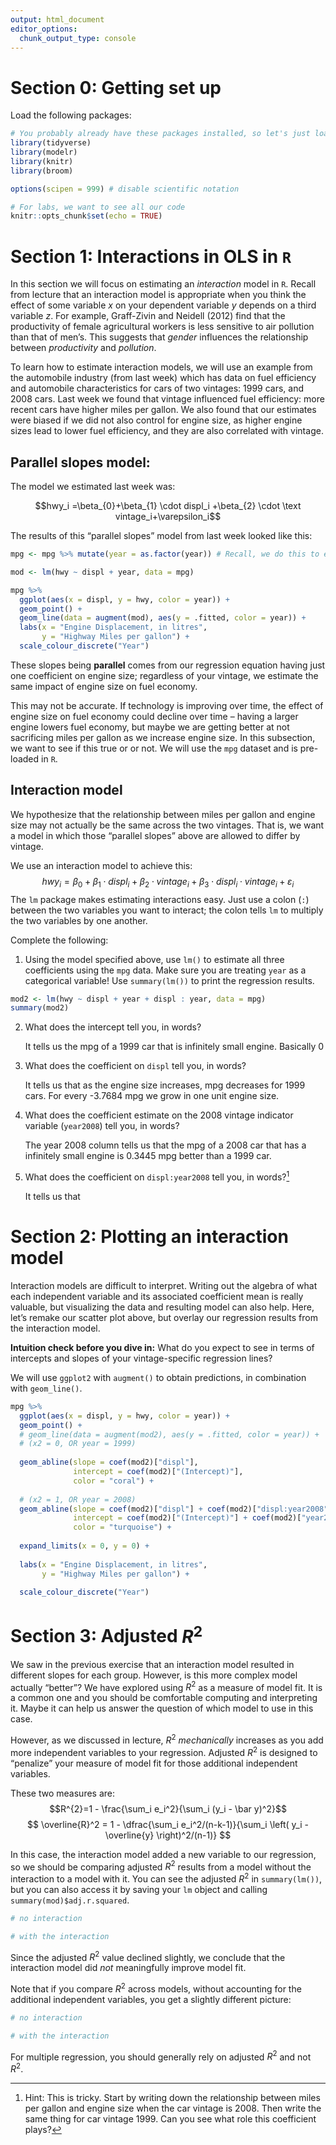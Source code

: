 ```yaml
---
output: html_document
editor_options: 
  chunk_output_type: console
---
```


# Section 0: Getting set up

Load the following packages:

```r
# You probably already have these packages installed, so let's just load them
library(tidyverse)
library(modelr)
library(knitr)
library(broom)

options(scipen = 999) # disable scientific notation

# For labs, we want to see all our code
knitr::opts_chunk$set(echo = TRUE)
```

# Section 1: Interactions in OLS in `R`

In this section we will focus on estimating an *interaction* model in `R`. Recall from lecture that an interaction model is appropriate when you think the effect of some variable $x$ on your dependent variable $y$ depends on a third variable $z$. For example, Graff-Zivin and Neidell (2012) find that the productivity of female agricultural workers is less sensitive to air pollution than that of men's. This suggests that *gender* influences the relationship between *productivity* and *pollution*.

To learn how to estimate interaction models, we will use an example from the automobile industry (from last week) which has data on fuel efficiency and automobile characteristics for cars of two vintages: 1999 cars, and 2008 cars. Last week we found that vintage influenced fuel efficiency: more recent cars have higher miles per gallon. We also found that our estimates were biased if we did not also control for engine size, as higher engine sizes lead to lower fuel efficiency, and they are also correlated with vintage.

## Parallel slopes model:

The model we estimated last week was:

$$hwy_i =\beta_{0}+\beta_{1} \cdot displ_i +\beta_{2} \cdot \text vintage_i+\varepsilon_i$$

The results of this "parallel slopes" model from last week looked like this:

```r
mpg <- mpg %>% mutate(year = as.factor(year)) # Recall, we do this to ensure our year variable is treated as a categorical variable

mod <- lm(hwy ~ displ + year, data = mpg)

mpg %>% 
  ggplot(aes(x = displ, y = hwy, color = year)) +
  geom_point() +
  geom_line(data = augment(mod), aes(y = .fitted, color = year)) + 
  labs(x = "Engine Displacement, in litres",
       y = "Highway Miles per gallon") +
  scale_colour_discrete("Year")
```

These slopes being **parallel** comes from our regression equation having just one coefficient on engine size; regardless of your vintage, we estimate the same impact of engine size on fuel economy.

This may not be accurate. If technology is improving over time, the effect of engine size on fuel economy could decline over time -- having a larger engine lowers fuel economy, but maybe we are getting better at not sacrificing miles per gallon as we increase engine size. In this subsection, we want to see if this true or or not. We will use the `mpg` dataset and is pre-loaded in `R`.

## Interaction model

We hypothesize that the relationship between miles per gallon and engine size may not actually be the same across the two vintages. That is, we want a model in which those "parallel slopes" above are allowed to differ by vintage.

We use an interaction model to achieve this: $$hwy_i=\beta_{0}+\beta_{1} \cdot displ_i + \beta_{2} \cdot vintage_i + \beta_{3} \cdot displ_i \cdot vintage_i + \varepsilon_i$$ The `lm` package makes estimating interactions easy. Just use a colon (`:`) between the two variables you want to interact; the colon tells `lm` to multiply the two variables by one another.

Complete the following:

1.  Using the model specified above, use `lm()` to estimate all three coefficients using the `mpg` data. Make sure you are treating `year` as a categorical variable! Use `summary(lm())` to print the regression results.

```r

mod2 <- lm(hwy ~ displ + year + displ : year, data = mpg)
summary(mod2)
```

2.  What does the intercept tell you, in words?

    It tells us the mpg of a 1999 car that is infinitely small engine. Basically 0

3.  What does the coefficient on `displ` tell you, in words?

    It tells us that as the engine size increases, mpg decreases for 1999 cars. For every -3.7684 mpg we grow in one unit engine size.

4.  What does the coefficient estimate on the 2008 vintage indicator variable (`year2008`) tell you, in words?

    The year 2008 column tells us that the mpg of a 2008 car that has a infinitely small engine is 0.3445 mpg better than a 1999 car.

5.  What does the coefficient on `displ:year2008` tell you, in words?[^1]

    It tells us that

[^1]: Hint: This is tricky. Start by writing down the relationship between miles per gallon and engine size when the car vintage is 2008. Then write the same thing for car vintage 1999. Can you see what role this coefficient plays?

# Section 2: Plotting an interaction model

Interaction models are difficult to interpret. Writing out the algebra of what each independent variable and its associated coefficient mean is really valuable, but visualizing the data and resulting model can also help. Here, let's remake our scatter plot above, but overlay our regression results from the interaction model.

**Intuition check before you dive in:** What do you expect to see in terms of intercepts and slopes of your vintage-specific regression lines?

We will use `ggplot2` with `augment()` to obtain predictions, in combination with `geom_line()`.

```r
mpg %>% 
  ggplot(aes(x = displ, y = hwy, color = year)) +
  geom_point() +
  # geom_line(data = augment(mod2), aes(y = .fitted, color = year)) + 
  # (x2 = 0, OR year = 1999)
  
  geom_abline(slope = coef(mod2)["displ"],
              intercept = coef(mod2)["(Intercept)"],
              color = "coral") +
  
  # (x2 = 1, OR year = 2008)
  geom_abline(slope = coef(mod2)["displ"] + coef(mod2)["displ:year2008"],
              intercept = coef(mod2)["(Intercept)"] + coef(mod2)["year2008"],
              color = "turquoise") +
  
  expand_limits(x = 0, y = 0) +
  
  labs(x = "Engine Displacement, in litres",
       y = "Highway Miles per gallon") +
  
  scale_colour_discrete("Year")

```

# Section 3: Adjusted $R^2$

We saw in the previous exercise that an interaction model resulted in different slopes for each group. However, is this more complex model actually "better"? We have explored using $R^2$ as a measure of model fit. It is a common one and you should be comfortable computing and interpreting it. Maybe it can help us answer the question of which model to use in this case.

However, as we discussed in lecture, $R^2$ *mechanically* increases as you add more independent variables to your regression. Adjusted $R^2$ is designed to "penalize" your measure of model fit for those additional independent variables.

These two measures are: $$R^{2}=1 - \frac{\sum_i e_i^2}{\sum_i (y_i - \bar y)^2}$$ $$ \overline{R}^2 = 1 - \dfrac{\sum_i e_i^2/(n-k-1)}{\sum_i \left( y_i - \overline{y} \right)^2/(n-1)} $$

In this case, the interaction model added a new variable to our regression, so we should be comparing adjusted $R^2$ results from a model without the interaction to a model with it. You can see the adjusted $R^2$ in `summary(lm())`, but you can also access it by saving your `lm` object and calling `summary(mod)$adj.r.squared`.

```r
# no interaction

# with the interaction

```

Since the adjusted $R^2$ value declined slightly, we conclude that the interaction model did *not* meaningfully improve model fit.

Note that if you compare $R^2$ across models, without accounting for the additional independent variables, you get a slightly different picture:

```r
# no interaction

# with the interaction

```

For multiple regression, you should generally rely on adjusted $R^2$ and not $R^2$.

